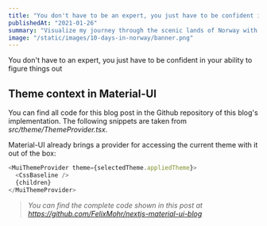 ```yaml
---
title: "You don't have to be an expert, you just have to be confident in your ability to figure things out"
publishedAt: "2021-01-26"
summary: "Visualize my journey through the scenic lands of Norway with rich, stunning pictures and daily travel logs."
image: "/static/images/10-days-in-norway/banner.png"
---
```


You don't have to an expert, you just have to be confident in your ability to figure things out

## Theme context in Material-UI

You can find all code for this blog post in the Github repository of this blog's implementation.
The following snippets are taken from _src/theme/ThemeProvider.tsx_.

Material-UI already brings a provider for accessing the current theme with it out of the box:

```typescript
<MuiThemeProvider theme={selectedTheme.appliedTheme}>
  <CssBaseline />
  {children}
</MuiThemeProvider>
```

> _You can find the complete code shown in this post at https://github.com/FelixMohr/nextjs-material-ui-blog_
